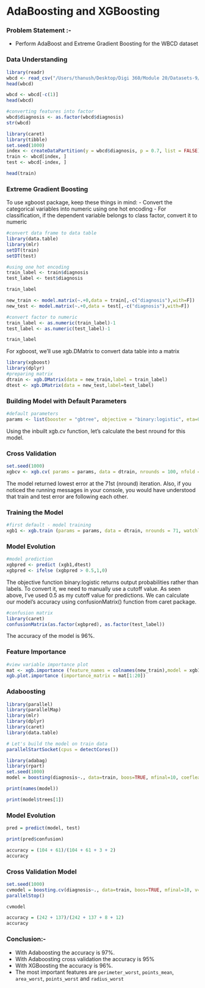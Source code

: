 # AdaBoosting and XGBoosting

### Problem Statement :- 

  - Perform AdaBoost and Extreme Gradient Boosting for the WBCD dataset

### Data Understanding

```r
library(readr)
wbcd <- read_csv("/Users/thanush/Desktop/Digi 360/Module 20/Datasets-9/wbcd.csv")
head(wbcd)
```

```r
wbcd <- wbcd[-c(1)]
head(wbcd)
```

```r
#converting features into factor
wbcd$diagnosis <- as.factor(wbcd$diagnosis)
str(wbcd)
```

```r
library(caret)
library(tibble)
set.seed(1000)
index <- createDataPartition(y = wbcd$diagnosis, p = 0.7, list = FALSE)
train <- wbcd[index, ]
test <- wbcd[-index, ]
```

```r
head(train)
```




### Extreme Gradient Boosting

To use xgboost package, keep these things in mind:
  - Convert the categorical variables into numeric using one hot encoding
  - For classification, if the dependent variable belongs to class factor, convert it to numeric

```r
#convert data frame to data table
library(data.table)
library(mlr)
setDT(train) 
setDT(test)
```

```r
#using one hot encoding 
train_label <- train$diagnosis 
test_label <- test$diagnosis
```

```r
train_label
```


```r
new_train <- model.matrix(~.+0,data = train[,-c("diagnosis"),with=F]) 
new_test <- model.matrix(~.+0,data = test[,-c("diagnosis"),with=F])
```

```r
#convert factor to numeric 
train_label <- as.numeric(train_label)-1
test_label <- as.numeric(test_label)-1
```

```r
train_label
```

For xgboost, we'll use xgb.DMatrix to convert data table into a matrix 

```r
library(xgboost)
library(dplyr) 
#preparing matrix 
dtrain <- xgb.DMatrix(data = new_train,label = train_label) 
dtest <- xgb.DMatrix(data = new_test,label=test_label)
```

### Building Model with Default Parameters

```r
#default parameters
params <- list(booster = "gbtree", objective = "binary:logistic", eta=0.3, gamma=0, max_depth=6, min_child_weight=1, subsample=1, colsample_bytree=1)
```

Using the inbuilt xgb.cv function, let's calculate the best nround for this model. 

### Cross Validation

```r
set.seed(1000)
xgbcv <- xgb.cv( params = params, data = dtrain, nrounds = 100, nfold = 5, showsd = T, stratified = T, print_every_n = 10, early_stopping_rounds = 20, maximize = F)

```

The model returned lowest error at the 71st (nround) iteration. Also, if you noticed the running messages in your console, you would have understood that train and test error are following each other. 

### Training the Model

```r
#first default - model training
xgb1 <- xgb.train (params = params, data = dtrain, nrounds = 71, watchlist = list(val=dtest,train=dtrain), print_every_n = 10, early_stoppin_rounds = 10, maximize = F , eval_metric = "error")
```


### Model Evolution

```r
#model prediction
xgbpred <- predict (xgb1,dtest)
xgbpred <- ifelse (xgbpred > 0.5,1,0)
```

The objective function binary:logistic returns output probabilities rather than labels. To convert it, we need to manually use a cutoff value. As seen above, I've used 0.5 as my cutoff value for predictions. We can calculate our model's accuracy using confusionMatrix() function from caret package.

```r
#confusion matrix
library(caret)
confusionMatrix(as.factor(xgbpred), as.factor(test_label))
```

The accuracy of the model is 96%.

### Feature Importance

```r
#view variable importance plot
mat <- xgb.importance (feature_names = colnames(new_train),model = xgb1)
xgb.plot.importance (importance_matrix = mat[1:20]) 
```


### Adaboosting

```r
library(parallel)
library(parallelMap) 
library(mlr)
library(dplyr) 
library(caret) 
library(data.table)
```


```r
# Let's build the model on train data
parallelStartSocket(cpus = detectCores())
```

```r
library(adabag)
library(rpart)
set.seed(1000)
model = boosting(diagnosis~., data=train, boos=TRUE, mfinal=10, coeflearn = 'Zhu',control=rpart.control(maxdepth=3))
```


```r
print(names(model))
```

```r
print(model$trees[1])
```
### Model Evolution

```r
pred = predict(model, test)
```

```r
print(pred$confusion)
```

```r
accuracy = (104 + 61)/(104 + 61 + 3 + 2)
accuracy
```

### Cross Validation Model

```r
set.seed(1000)
cvmodel = boosting.cv(diagnosis~., data=train, boos=TRUE, mfinal=10, v=5)
parallelStop()
```

```r
cvmodel
```


```r
accuracy = (242 + 137)/(242 + 137 + 8 + 12)
accuracy
```


### Conclusion:- 

  - With Adaboosting the accuracy is 97%.
  - With Adaboosting cross validation the accuracy is 95%
  - With XGBoosting the accuracy is 96%.
  - The most important features are `perimeter_worst`, `points_mean`, `area_worst`, `points_worst` and `radius_worst`
